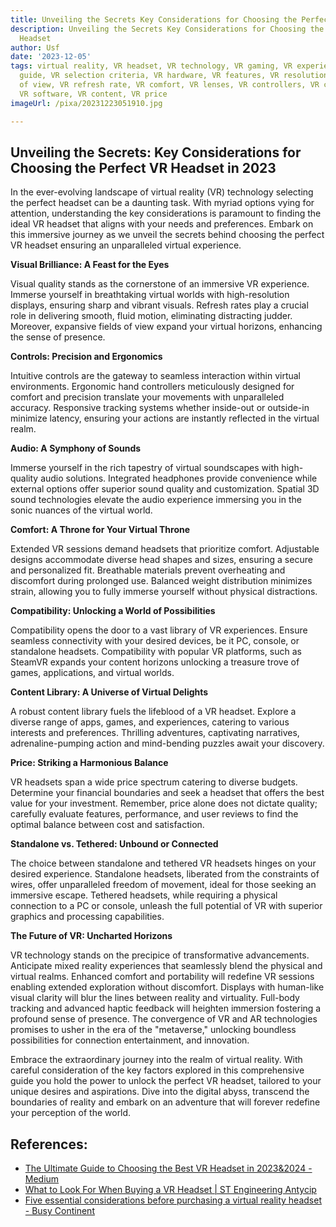 ```yaml
---
title: Unveiling the Secrets Key Considerations for Choosing the Perfect VR Headset
description: Unveiling the Secrets Key Considerations for Choosing the Perfect VR
  Headset
author: Usf
date: '2023-12-05'
tags: virtual reality, VR headset, VR technology, VR gaming, VR experience, VR buying
  guide, VR selection criteria, VR hardware, VR features, VR resolution, VR field
  of view, VR refresh rate, VR comfort, VR lenses, VR controllers, VR compatibility,
  VR software, VR content, VR price
imageUrl: /pixa/20231223051910.jpg

---
```

## Unveiling the Secrets: Key Considerations for  Choosing the Perfect VR Headset in 2023

In the ever-evolving landscape of virtual reality (VR) technology selecting the  perfect headset  can be  a  daunting task.  With myriad options vying for attention, understanding the key considerations is  paramount to finding the ideal VR headset that aligns with your needs and preferences. Embark  on this immersive journey as we unveil the secrets behind choosing the perfect VR headset ensuring an unparalleled virtual experience.

**Visual Brilliance: A Feast for the Eyes**

Visual quality stands as the cornerstone of  an immersive  VR experience. Immerse yourself in  breathtaking virtual worlds with high-resolution displays, ensuring sharp and vibrant  visuals. Refresh rates play a crucial role in  delivering smooth, fluid motion, eliminating distracting  judder. Moreover, expansive fields of view expand  your virtual horizons, enhancing the sense  of presence.

**Controls: Precision and Ergonomics**

Intuitive controls are the gateway to seamless interaction within virtual environments. Ergonomic hand controllers  meticulously designed for comfort and precision translate your movements with unparalleled accuracy. Responsive tracking systems whether inside-out or outside-in minimize  latency, ensuring your actions  are instantly reflected in the virtual realm.

**Audio: A Symphony of Sounds**

Immerse yourself in the rich tapestry  of virtual soundscapes with  high-quality audio solutions. Integrated  headphones provide convenience while external options offer superior sound quality and  customization. Spatial 3D sound technologies elevate the audio  experience immersing you in the sonic nuances of the virtual world.

**Comfort: A Throne for Your Virtual Throne**

Extended VR sessions  demand  headsets that prioritize comfort. Adjustable designs accommodate diverse head shapes and sizes, ensuring a secure and personalized fit. Breathable materials prevent overheating and discomfort during prolonged use. Balanced weight distribution minimizes strain, allowing you to fully immerse yourself without physical distractions.

**Compatibility: Unlocking a World of Possibilities**

Compatibility  opens the door to  a vast library of VR experiences. Ensure  seamless connectivity with your desired devices, be it PC, console, or standalone headsets. Compatibility with popular VR platforms, such as SteamVR expands your content horizons unlocking a treasure trove of games, applications, and virtual worlds.

**Content Library: A Universe of Virtual Delights**

A robust  content library fuels the lifeblood of a VR  headset. Explore a diverse range of apps, games, and experiences, catering  to various interests and preferences. Thrilling adventures,  captivating narratives, adrenaline-pumping  action and mind-bending puzzles await your discovery.

**Price: Striking a Harmonious Balance**

VR headsets span a wide price spectrum  catering to diverse budgets. Determine your financial  boundaries and  seek a headset  that offers the best value for your investment. Remember, price alone does not dictate quality; carefully evaluate features, performance, and user reviews to find the optimal balance between cost and satisfaction.

**Standalone vs. Tethered: Unbound or Connected**

The choice  between standalone  and tethered VR headsets hinges on your desired experience. Standalone headsets,  liberated  from the constraints of  wires,  offer unparalleled freedom  of movement, ideal for those seeking an immersive escape. Tethered headsets, while requiring a physical connection to  a  PC or console, unleash the  full potential of VR with superior graphics and processing capabilities.

**The Future of VR: Uncharted Horizons**

VR technology stands on  the  precipice of transformative advancements. Anticipate mixed reality experiences that seamlessly blend the physical and virtual realms. Enhanced comfort and portability will redefine VR sessions enabling extended  exploration without discomfort. Displays with human-like visual clarity will blur the lines between reality and virtuality. Full-body tracking  and advanced haptic feedback will heighten immersion fostering a profound sense  of presence.  The convergence of VR and AR technologies promises  to usher in the era of the "metaverse," unlocking  boundless possibilities for connection entertainment, and innovation.

Embrace  the extraordinary journey into the  realm of virtual reality. With careful consideration  of the key factors explored in this comprehensive guide you hold the power to unlock the perfect VR  headset, tailored to your unique desires and aspirations. Dive  into the digital abyss, transcend the boundaries of  reality and embark on an adventure  that will forever redefine your perception of the world.

## References:
- [The Ultimate Guide to Choosing the Best VR Headset in 2023&2024 - Medium](https://medium.com/@parakevin/the-ultimate-guide-to-choosing-the-best-vr-headset-in-2023-2024-94fabd3a234f)
- [What to Look For When Buying a VR Headset | ST Engineering Antycip](https://steantycip.com/blog/what-to-look-for-when-buying-a-vr-headset/)
- [Five essential considerations before purchasing a virtual reality headset - Busy Continent](https://busycontinent.com/five-essential-considerations-before-purchasing-a-virtual-reality-headset/)
